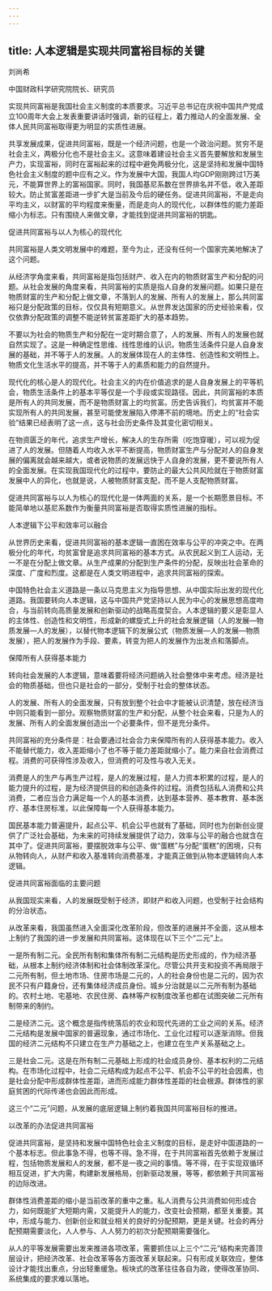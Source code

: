 ```yaml
---
---
---
```

title: 人本逻辑是实现共同富裕目标的关键
---




刘尚希

中国财政科学研究院院长、研究员

实现共同富裕是我国社会主义制度的本质要求。习近平总书记在庆祝中国共产党成立100周年大会上发表重要讲话时强调，新的征程上，着力推动人的全面发展、全体人民共同富裕取得更为明显的实质性进展。

共享发展成果，促进共同富裕，既是一个经济问题，也是一个政治问题。贫穷不是社会主义，两极分化也不是社会主义。这意味着建设社会主义首先要解放和发展生产力，实现富裕，同时在富裕起来的过程中避免两极分化，这是坚持和发展中国特色社会主义制度的题中应有之义。作为发展中大国，我国人均GDP刚刚跨过1万美元，不能算世界上的富裕国家。同时，我国基尼系数在世界排名并不低，收入差距较大。防止贫富差距进一步扩大是当前及今后的硬任务。促进共同富裕，不是走向平均主义，以财富的平均程度来衡量，而是走向人的现代化，以群体性的能力差距缩小为标志。只有围绕人来做文章，才能找到促进共同富裕的钥匙。





促进共同富裕与以人为核心的现代化


共同富裕是人类文明发展中的难题，至今为止，还没有任何一个国家完美地解决了这个问题。

从经济学角度来看，共同富裕是指包括财产、收入在内的物质财富生产和分配的问题。从社会发展的角度来看，共同富裕的实质是指人自身的发展问题。如果只是在物质财富的生产和分配上做文章，不落到人的发展、所有人的发展上，那么共同富裕只是分配政策的目标，仅仅具有短期意义。从世界发达国家的历史经验来看，仅仅依靠分配政策的调整不能逆转贫富差距扩大的基本趋势。

不要以为社会的物质生产和分配在一定时期合意了，人的发展、所有人的发展也就自然实现了。这是一种确定性思维、线性思维的认识。物质生活条件只是人自身发展的基础，并不等于人的发展。人的发展体现在人的主体性、创造性和文明性上。物质文化生活水平的提高，并不等于人的素质和能力的自然提升。

现代化的核心是人的现代化。社会主义的内在价值追求的是人自身发展上的平等机会，物质生活条件上的基本平等仅是一个手段或实现路径。因此，共同富裕的本质是所有人的共同发展，而不是物质财富上的均贫富。历史告诉我们，均贫富并不能实现所有人的共同发展，甚至可能使发展陷入停滞不前的境地。历史上的“社会实验”结果已经表明了这一点，这与社会历史条件及其变化密切相关。

在物资匮乏的年代，追求生产增长，解决人的生存所需（吃饱穿暖），可以视为促进了人的发展。但随着人均收入水平不断提高，物质财富生产与分配对人的自身发展的偏离就会越来越大，或者说物质的发展远快于人自身的发展，更不要说所有人的全面发展。在实现我国现代化的过程中，要防止的最大公共风险就在于物质财富发展中人的异化，也就是说，人被物质财富支配，而不是人支配物质财富。

促进共同富裕与以人为核心的现代化是一体两面的关系，是一个长期愿景目标。不能简单地以基尼系数作为衡量共同富裕是否取得实质性进展的指标。





人本逻辑下公平和效率可以融合


从世界历史来看，促进共同富裕的基本逻辑一直困在效率与公平的冲突之中。在两极分化的年代，均贫富曾是追求共同富裕的基本方式。从农民起义到工人运动，无一不是在分配上做文章。从生产成果的分配到生产条件的分配，反映出社会革命的深度、广度和烈度。这都是在人类文明进程中，追求共同富裕的探索。

中国特色社会主义道路是一条以马克思主义为指导思想、从中国实际出发的现代化道路。我国要转向人本逻辑，这与中国共产党坚持以人民为中心的发展思想高度吻合，与当前转向高质量发展和创新驱动的战略高度契合。人本逻辑的要义是彰显人的主体性、创造性和文明性，形成新的螺旋式上升的社会发展逻辑（人的发展—物质发展—人的发展），以替代物本逻辑下的发展公式（物质发展—人的发展—物质发展），把人的发展作为手段、要素，转变为把人的发展作为出发点和落脚点。





保障所有人获得基本能力


转向社会发展的人本逻辑，意味着要将经济问题纳入社会整体中来考虑。经济是社会的物质基础，但也只是社会的一部分，受制于社会的整体状态。

人的发展、所有人的全面发展，只有放到整个社会中才能被认识清楚，放在经济当中则只能看到一部分。观察物质财富的生产和分配，从整个社会来看，只是为人的发展、所有人的全面发展创造出一个必要条件，但不是充分条件。

共同富裕的充分条件是：社会要通过社会合力来保障所有的人获得基本能力。收入不能替代能力，收入差距缩小了也不等于能力差距就缩小了。能力来自社会消费过程。消费的可获得性涉及收入，但消费的可及性与收入无关。

消费是人的生产与再生产过程，是人的发展过程，是人力资本积累的过程，是人的能力提升的过程，是为经济提供目的和创造条件的过程。消费包括私人消费和公共消费，二者应当合力满足每一个人的基本消费，达到基本营养、基本教育、基本医疗、基本住房标准，以此保障每一个人获得基本能力。

国民基本能力普遍提升，起点公平、机会公平也就有了基础，同时也为创新创业提供了广泛社会基础，为未来的可持续发展提供了动力，效率与公平的融合也就含在其中了。促进共同富裕，要摆脱效率与公平、做“蛋糕”与分配“蛋糕”的困境，只有从物转向人，从财产和收入基准转向消费基准，才能真正做到从物本逻辑转向人本逻辑。





促进共同富裕面临的主要问题


从我国现实来看，人的发展既受制于经济，即财产和收入问题，也受制于社会结构的分治状态。

从改革来看，我国虽然进入全面深化改革阶段，但改革的进展并不全面，这从根本上制约了我国的进一步发展和共同富裕。这体现在以下三个“二元”上。

一是所有制二元。全民所有制和集体所有制二元结构是历史形成的，作为经济基础，从根本上制约经济体制和社会体制改革深化。尽管公共开支和投资不再局限于二元所有制，但土地市场、住房市场是二元的，人的社会身份也是二元的，因为农民不只有户籍身份，还有集体经济成员身份。城乡分治就是以二元所有制为基础的。农村土地、宅基地、农民住房、森林等产权制度改革也都在试图突破二元所有制带来的制约。

二是经济二元。这个概念是指传统落后的农业和现代先进的工业之间的关系。经济二元结构是发展中国家的普遍现象，通过市场化、工业化过程可以逐渐消除。但我国的经济二元结构不只建立在生产力基础之上，也建立在生产关系基础之上。

三是社会二元。这是在所有制二元基础上形成的社会成员身份、基本权利的二元结构。在市场化过程中，社会二元结构成为起点不公平、机会不公平的社会因素，也是社会分配中形成群体性差距，进而形成能力群体性差距的社会根源。群体性的家庭贫困的代际传递也会因此而形成。

这三个“二元”问题，从发展的底层逻辑上制约着我国共同富裕目标的推进。





以改革的办法促进共同富裕


促进共同富裕，是坚持和发展中国特色社会主义制度的目标，是走好中国道路的一个基本标志。但此事急不得，也等不得。急不得，在于共同富裕首先依赖于发展过程，包括物质发展和人的发展，都不是一夜之间的事情。等不得，在于实现双循环相互促进，扩大内需，构建新发展格局，创新驱动发展，等等，都依赖于共同富裕的边际改进。

群体性消费差距的缩小是当前改革的重中之重。私人消费与公共消费如何形成合力，如何既能扩大短期内需，又能提升人的能力，改变社会预期，都至关重要。其中，形成与能力、创新创业和就业相关的良好的分配预期，更是关键。社会的再分配预期需要淡化，人人参与、人人努力的初次分配预期需要强化。

从人的平等发展需要出发来推进各项改革，需要抓住以上三个“二元”结构来完善顶层设计，把经济改革、社会改革等各方面改革关联起来。只有形成关联效应，整体设计才能找出重点，分出轻重缓急。板块式的改革往往各自为政，使得改革协同、系统集成的要求难以落地。